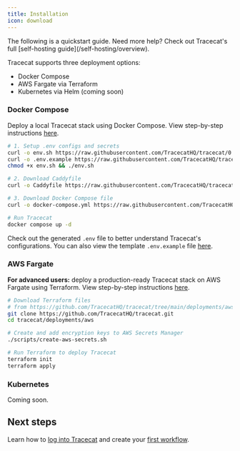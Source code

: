 ```yaml
---
title: Installation
icon: download
---
```



<Info>
  The following is a quickstart guide.
  Need more help? Check out Tracecat's full [self-hosting guide](/self-hosting/overview).
</Info>

Tracecat supports three deployment options:

- Docker Compose
- AWS Fargate via Terraform
- Kubernetes via Helm (coming soon)

### Docker Compose

<DeploymentNote />

Deploy a local Tracecat stack using Docker Compose. View step-by-step instructions [here](https://docs.tracecat.com/self-hosting/deployment-options/docker-compose).

```bash
# 1. Setup .env configs and secrets
curl -o env.sh https://raw.githubusercontent.com/TracecatHQ/tracecat/0.33.2/env.sh
curl -o .env.example https://raw.githubusercontent.com/TracecatHQ/tracecat/0.33.2/.env.example
chmod +x env.sh && ./env.sh

# 2. Download Caddyfile
curl -o Caddyfile https://raw.githubusercontent.com/TracecatHQ/tracecat/0.33.2/Caddyfile

# 3. Download Docker Compose file
curl -o docker-compose.yml https://raw.githubusercontent.com/TracecatHQ/tracecat/0.33.2/docker-compose.yml

# Run Tracecat
docker compose up -d
```

<PublicUrlNote />

Check out the generated `.env` file to better understand Tracecat's configurations.
You can also view the template `.env.example` file [here](https://github.com/TracecatHQ/tracecat/blob/0.33.2/.env.example).

### AWS Fargate

**For advanced users:** deploy a production-ready Tracecat stack on AWS Fargate using Terraform. View step-by-step instructions [here](https://docs.tracecat.com/self-hosting/deployment-options/aws-ecs).

```bash
# Download Terraform files
# from https://github.com/TracecatHQ/tracecat/tree/main/deployments/aws
git clone https://github.com/TracecatHQ/tracecat.git
cd tracecat/deployments/aws

# Create and add encryption keys to AWS Secrets Manager
./scripts/create-aws-secrets.sh

# Run Terraform to deploy Tracecat
terraform init
terraform apply
```

### Kubernetes

Coming soon.

## Next steps

Learn how to [log into Tracecat](/quickstart/admin) and create your [first workflow](/quickstart/tutorial).
